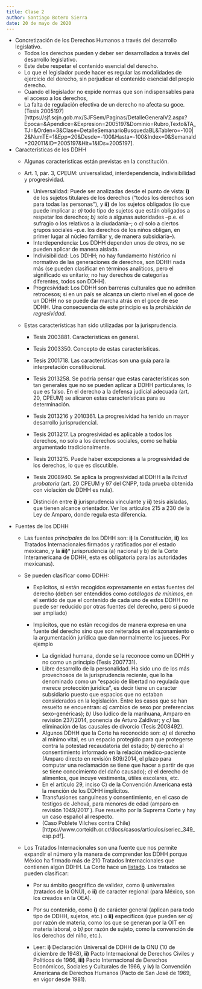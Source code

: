 ```yaml
---
title: Clase 2
author: Santiago Botero Sierra
date: 20 de mayo de 2020
---
```


+ Concretización de los Derechos Humanos a través del desarrollo legislativo.
    - Todos los derechos pueden y deber ser desarrollados a través del
        desarrollo legislativo.
    - Este debe respetar el contenido esencial del derecho.
    - Lo que el legislador puede hacer es regular las modalidades de ejercicio
        del derecho, sin perjudicar el contenido esencial del propio derecho.
    - Cuando el legislador no expide normas que son indispensables para el
        acceso a los derechos,
    - La falta de regulación efectiva de un derecho no afecta su goce. (Tesis
        2005197)[https://sjf.scjn.gob.mx/SJFSem/Paginas/DetalleGeneralV2.aspx?Epoca=&Apendice=&Expresion=2005197&Dominio=Rubro,Texto&TA_TJ=&Orden=3&Clase=DetalleSemanarioBusquedaBL&Tablero=-100|2&NumTE=1&Epp=20&Desde=-100&Hasta=-100&Index=0&SemanaId=202011&ID=2005197&Hit=1&IDs=2005197].
+ Características de los DDHH
    - Algunas características están previstas en la constitución.
    - Art. 1, pár. 3, CPEUM: universalidad, interdependencia, indivisibilidad y
        progresividad.

        * Universalidad: Puede ser analizadas desde el punto de vista: **i)** de
            los sujetos titulares de los derechos ("todos los derechos son para
            todas las personas"), y **ii)** de los sujetos obligados (lo que
            puede implicar a: *a)* todo tipo de sujetos que están obligados a
            respetar los derechos; *b)* solo a algunas autoridades --p.e. el
            sufragio o los relativos a la ciudadanía--; o *c)* solo a ciertos
            grupos sociales --p.e. los derechos de los niños obligan, en primer
            lugar al núcleo familiar y, de manera subsidiaria--).
        * Interdependencia: Los DDHH dependen unos de otros, no se pueden
            aplicar de manera aislada.
        * Indivisibilidad: Los DDHH; no hay fundamento histórico ni normativo de
            las generaciones de derechos, son DDHH nada más (se pueden
            clasificar en términos analíticos, pero el significado es unitario;
            no hay derechos de categorías diferentes, todos son DDHH).
        * Progresividad: Los DDHH son barreras culturales que no admiten
            retrocesos; si en un país se alcanza un cierto nivel en el goce de
            un DDHH no se puede dar marcha atrás en el goce de ese DDHH. Una
            consecuencia de este principio es la *prohibición de regresividad*.

    - Estas características han sido utilizadas por la jurisprudencia.

        * Tesis 2003881. Características en general.
        * Tesis 2003350. Concepto de estas características.
        * Tesis 2001718. Las características son una guía para la interpretación
            constitucional.
        * Tesis 2013258. Se podría pensar que estas características son tan
            generales que no se pueden aplicar a DDHH particulares, lo que es
            falso. En el derecho a la defensa judicial adecuada (art. 20, CPEUM)
            se alicaron estas características para su determinación.
        * Tesis 2013216 y 2010361. La progresividad ha tenido un mayor
            desarrollo jurisprudencial.
        * Tesis 2013217. La progresividad es aplicable a todos los derechos, no
            solo a los derechos sociales, como se había argumentado
            tradicionalmente.
        * Tesis 2013215. Puede haber excepciones a la progresividad de los
            derechos, lo que es discutible.
        * Tesis 2008940. Se aplica la progresividad al DDHH a la *licitud
            probatoria* (art. 20 CPEUM y 97 del CNPP, toda prueba obtenida con
            violación de DDHH es nula).

        * Distinción entre **i)** jurisprudencia vinculante y **ii)** tesis
            aisladas, que tienen alcance orientador. Ver los artículos 215 a 230
            de la Ley de Amparo, donde regula esta diferencia.

+ Fuentes de los DDHH
    - Las fuentes *principales* de los DDHH son: **i)** la Constitución,
        **ii)**  los Tratados  Internacionales firmados y ratificados por el
        estado mexicano, y la **iii)*** jurisprudencia (a) nacional y b) de la
        Corte Interamericana de DDHH, esta es obligatoria para las autoridades
        mexicanas).
    - Se pueden clasificar como DDHH:

        * Explícitos, si están recogidos expresamente en estas fuentes del
            derecho (deben ser entendidos como *catálogos de mínimos*, en el
            sentido de que el contenido de cada uno de estos DDHH no puede ser
            reducido por otras fuentes del derecho, pero sí puede ser ampliado)
        * Implícitos, que no están recogidos de manera expresa en una fuente
            del derecho sino que son reiterados en el razonamiento o  la
            argumentación jurídica que dan normalmente los jueces. Por ejemplo

            - La dignidad humana, donde se la reconoce como un DDHH y no como un
                principio (Tesis 2007731).
            - Libre desarrollo de la personalidad. Ha sido uno de los más
                provechosos de la jurisprudencia reciente, que lo ha denominado
                como un "espacio de libertad no regulada que merece protección
                jurídica", es decir tiene un caracter subsidiario puesto que
                espacios que no estaban considerados en la legislación. Entre
                los casos que se han resuelto se encuentran: *a)* cambios de
                sexo por preferencias sexo-genéricas); *b)* Uso lúdico de la
                marihuana, Amparo en revisión 237/2014, ponencia de Arturo
                Zaldívar; y *c)* las eliminación de las causales de divorcio
                (Tesis 2008492).
            - Algunos DDHH que la Corte ha reconocido son: *a)* el derecho al
                mínimo vital, es un espacio protegido para que protegerse contra
                la potestad recaudatoria del estado; *b)* derecho al
                consentimiento informado en la relación médico-paciente (Amparo
                directo en revisión 809/2014, el plazo para computar una
                reclamación se tiene que hacer a partir de que se tiene
                conocimiento del daño causado); *c)* el derecho de alimentos,
                que incuye vestimenta, útiles escolares, etc.
            - En el artículo 29, inciso C) de la Convención Americana está la
                mención de los DDHH implícitos.
            - Transfusiones sanguíneas y consentimiento, en el caso de testigos
                de Jehová, para menores de edad (amparo en revisión 1049/2017 ).
                Fue resuelto por la Suprema  Corte y hay un caso español al
                respecto.
            - (Caso Poblete Vilches contra Chile)[https://www.corteidh.or.cr/docs/casos/articulos/seriec_349_esp.pdf].

    - Los Tratados Internacionales son una fuente que nos permite expandir el
        número y la manera de comprender los DDHH porque México ha firmado más
        de 210 Tratados Internacionales que contienen algún DDHH. La Corte hace
        un [listado](http://www.internet2.scjn.gob.mx/red/constitucion/TI.html).
        Los tratados se pueden clasificar:

        * Por su ámbito geográfico de validez, como **i)** universales (tratados
            de la ONU), o **ii)** de caracter regional (para México, son los
            creados en la OEA).
        * Por su contenido, como **i)** de carácter general (aplican para todo
            tipo de DDHH, sujetos, etc.) o **ii)** específicos (que pueden ser
            *a)* por razón de materia, como los que se generan por la OIT en
            materia laboral, o *b)* por razón de sujeto, como la convención de
            los derechos del niño, etc.).

        * Leer: **i)** Declaración Universal de DDHH de la ONU (10 de diciembre
            de 1948), **ii)** Pacto Internacional de Derechos Civiles y
            Políticos  de 1966, **iii)** Pacto Internacional de Derechos
            Económicos, Sociales y Culturales de 1966, y **iv)** la Convención
            Americana de Derechos Humanos (Pacto de San José de 1969, en vigor
            desde 1981).
